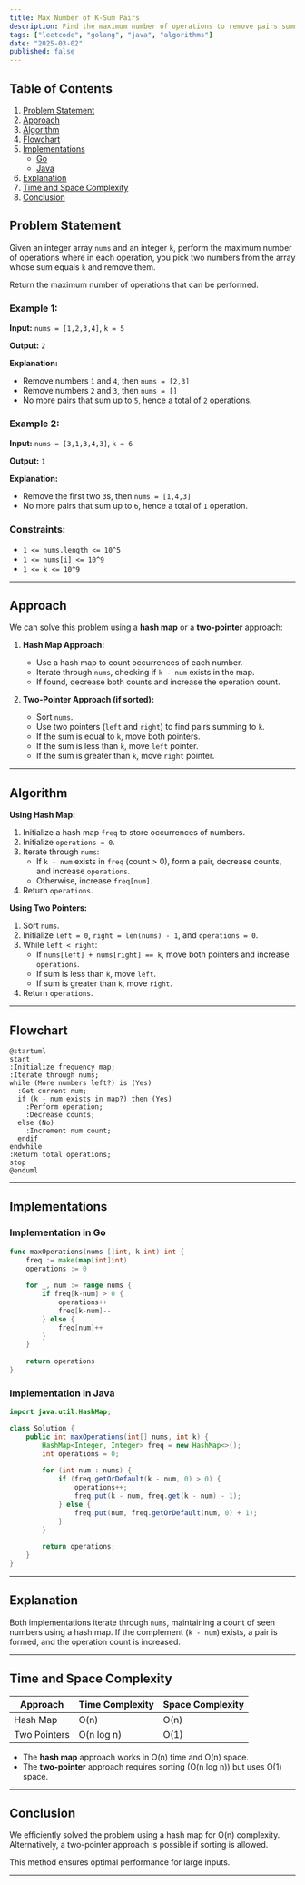 ```yaml
---
title: Max Number of K-Sum Pairs
description: Find the maximum number of operations to remove pairs summing to k from an array. Includes Go and Java implementations.
tags: ["leetcode", "golang", "java", "algorithms"]
date: "2025-03-02"
published: false
---
```


## Table of Contents
1. [Problem Statement](#problem-statement)
2. [Approach](#approach)
3. [Algorithm](#algorithm)
4. [Flowchart](#flowchart)
5. [Implementations](#implementations)
   - [Go](#implementation-in-go)
   - [Java](#implementation-in-java)
6. [Explanation](#explanation)
7. [Time and Space Complexity](#time-and-space-complexity)
8. [Conclusion](#conclusion)

## Problem Statement
Given an integer array `nums` and an integer `k`, perform the maximum number of operations where in each operation, you pick two numbers from the array whose sum equals `k` and remove them.

Return the maximum number of operations that can be performed.

### Example 1:
**Input:** `nums = [1,2,3,4]`, `k = 5`

**Output:** `2`

**Explanation:**
- Remove numbers `1` and `4`, then `nums = [2,3]`
- Remove numbers `2` and `3`, then `nums = []`
- No more pairs that sum up to `5`, hence a total of `2` operations.

### Example 2:
**Input:** `nums = [3,1,3,4,3]`, `k = 6`

**Output:** `1`

**Explanation:**
- Remove the first two `3`s, then `nums = [1,4,3]`
- No more pairs that sum up to `6`, hence a total of `1` operation.

### Constraints:
- `1 <= nums.length <= 10^5`
- `1 <= nums[i] <= 10^9`
- `1 <= k <= 10^9`

---

## Approach
We can solve this problem using a **hash map** or a **two-pointer** approach:

1. **Hash Map Approach:**
   - Use a hash map to count occurrences of each number.
   - Iterate through `nums`, checking if `k - num` exists in the map.
   - If found, decrease both counts and increase the operation count.
   
2. **Two-Pointer Approach (if sorted):**
   - Sort `nums`.
   - Use two pointers (`left` and `right`) to find pairs summing to `k`.
   - If the sum is equal to `k`, move both pointers.
   - If the sum is less than `k`, move `left` pointer.
   - If the sum is greater than `k`, move `right` pointer.
   
---

## Algorithm
**Using Hash Map:**
1. Initialize a hash map `freq` to store occurrences of numbers.
2. Initialize `operations = 0`.
3. Iterate through `nums`:
   - If `k - num` exists in `freq` (count > 0), form a pair, decrease counts, and increase `operations`.
   - Otherwise, increase `freq[num]`.
4. Return `operations`.

**Using Two Pointers:**
1. Sort `nums`.
2. Initialize `left = 0`, `right = len(nums) - 1`, and `operations = 0`.
3. While `left < right`:
   - If `nums[left] + nums[right] == k`, move both pointers and increase `operations`.
   - If sum is less than `k`, move `left`.
   - If sum is greater than `k`, move `right`.
4. Return `operations`.

---

## Flowchart
```plaintext
@startuml
start
:Initialize frequency map;
:Iterate through nums;
while (More numbers left?) is (Yes)
  :Get current num;
  if (k - num exists in map?) then (Yes)
    :Perform operation;
    :Decrease counts;
  else (No)
    :Increment num count;
  endif
endwhile
:Return total operations;
stop
@enduml
```

---

## Implementations

### Implementation in Go
```go
func maxOperations(nums []int, k int) int {
    freq := make(map[int]int)
    operations := 0
    
    for _, num := range nums {
        if freq[k-num] > 0 {
            operations++
            freq[k-num]--
        } else {
            freq[num]++
        }
    }
    
    return operations
}
```

### Implementation in Java
```java
import java.util.HashMap;

class Solution {
    public int maxOperations(int[] nums, int k) {
        HashMap<Integer, Integer> freq = new HashMap<>();
        int operations = 0;
        
        for (int num : nums) {
            if (freq.getOrDefault(k - num, 0) > 0) {
                operations++;
                freq.put(k - num, freq.get(k - num) - 1);
            } else {
                freq.put(num, freq.getOrDefault(num, 0) + 1);
            }
        }
        
        return operations;
    }
}
```

---

## Explanation
Both implementations iterate through `nums`, maintaining a count of seen numbers using a hash map. If the complement (`k - num`) exists, a pair is formed, and the operation count is increased.

---

## Time and Space Complexity
| Approach        | Time Complexity | Space Complexity |
|----------------|---------------|----------------|
| Hash Map       | O(n)          | O(n)          |
| Two Pointers   | O(n log n)    | O(1)          |

- The **hash map** approach works in O(n) time and O(n) space.
- The **two-pointer** approach requires sorting (O(n log n)) but uses O(1) space.

---

## Conclusion
We efficiently solved the problem using a hash map for O(n) complexity. Alternatively, a two-pointer approach is possible if sorting is allowed.

This method ensures optimal performance for large inputs.

---

